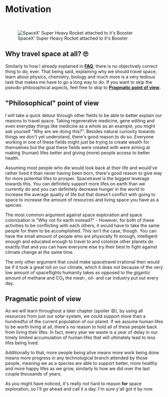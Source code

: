 
# Motivation

<ReadingTime />
<AudioPlayer />

<br />

<figure>
<Image src={require(".//../../../resources/images/starshipramp.jpg")} alt="SpaceX' Super Heavy Rocket attached to it's Booster" />
<figcaption style={{ color: "rgb(156, 156, 156)", fontSize: "14px", marginTop: "2px" }}>SpaceX' Super Heavy Rocket attached to it's Booster</figcaption>
</figure>

## Why travel space at all? 🙄
Similarly to how I already explained in <strong>[FAQ](https://www.beyondearth.gg//faq)</strong>, there is no objectively correct thing to do, ever. That being said, explaining why we should travel space, learn about physics, chemistry, biology and 
much more is a very tedious task that makes me have to go a long way to do. If you want to skip the pseudo-philosophical aspects, feel free to skip to <strong>[Pragmatic point of view](https://www.beyondearth.gg/documentation/fundamentals/motivation#pragmatic-point-of-view)</strong>.

## "Philosophical" point of view
I will take a quick detour through other fields to be able to better explain our reasons to travel space. Taking regenerative medicine, gene editing and even everyday things like medicine as a whole as an example, 
you might ask yourself "Why are we doing this?". Besides natural curiosity towards things we don't yet understand, there's good reason to do so. Everyone working in one of these fields might just be trying to create wealth for themselves but the goal these fields were created with were aiming at making (human) lifes better and
giving (more) people access to better health.

Assuming most people who die would look back at their life and would've rather lived it than never having been born, there's good reason to give way for more potential lifes to prosper. Spacetravel is the biggest leverage towards this. You can definitely support more lifes on earth than we currently do and you can definitely decrease hunger
in the world to increase the average quality of life but that doesn't conflict with going to space to increase the amount of resources and living space you have as a species.

The most common argument against space exploration and space colonization is "Why not fix earth instead?" - However, for both of these activities to be conflicting with each others, it would have to take the same people for them to be accomplished.
This isn't the case, though. You can have the small amount of people who are physically fit enough, intelligent enough and educated enough to travel to and colonize other planets do exactly that and you can have everyone else try their best to fight against climate change at the same time. 

The only other argument that could make spacetravel irrational then would
be if it took a great toll on our climate, which it does not because of the very low amount of spaceflights humanity takes as opposed to the gigantic amount of methane and CO₂ the meat-, oil- and car industry put out every day.

## Pragmatic point of view
As we will learn throughout a later chapter (spoiler 😰), by using all resources from just our solar system, we could support more than a hundredful of the current population of our planet. If we assume human lifes to be worth living at all, there's no reason to hold all of these people back from living their lifes. In fact,
every year we waste is a year of delay in our timely limited accumulation of human lifes that will ultimately lead to less lifes being lived. 

Additionally to that, more people being alive means more work being done means more progress in any technological branch attended by those people, meaning we as a species are able to support 
better, more healthy and more happy lifes as we grow, similarly to how we did over the last couple thousands of years.

As you might have noticed, it's really not hard to reason <strong>for</strong> space exploration, so I'll go ahead and call it a day. I'm sure y'all got it by now.

<Analytics />